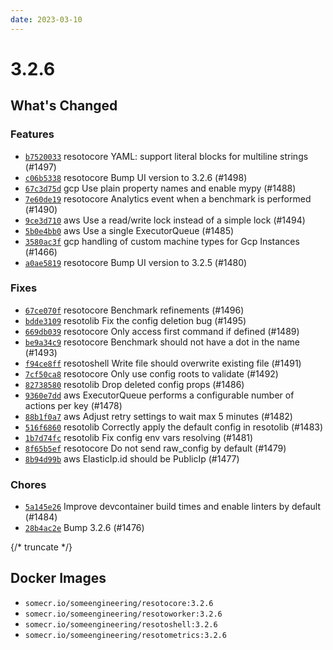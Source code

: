 ```yaml
---
date: 2023-03-10
---
```


# 3.2.6

## What's Changed

### Features

- [`b7520033`](https://github.com/someengineering/resoto/commit/b7520033) <span class="badge badge--secondary">resotocore</span> YAML: support literal blocks for multiline strings (#1497)
- [`c06b5338`](https://github.com/someengineering/resoto/commit/c06b5338) <span class="badge badge--secondary">resotocore</span> Bump UI version to 3.2.6 (#1498)
- [`67c3d75d`](https://github.com/someengineering/resoto/commit/67c3d75d) <span class="badge badge--secondary">gcp</span> Use plain property names and enable mypy (#1488)
- [`7e60de19`](https://github.com/someengineering/resoto/commit/7e60de19) <span class="badge badge--secondary">resotocore</span> Analytics event when a benchmark is performed (#1490)
- [`9ce3d710`](https://github.com/someengineering/resoto/commit/9ce3d710) <span class="badge badge--secondary">aws</span> Use a read/write lock instead of a simple lock (#1494)
- [`5b0e4bb0`](https://github.com/someengineering/resoto/commit/5b0e4bb0) <span class="badge badge--secondary">aws</span> Use a single ExecutorQueue (#1485)
- [`3580ac3f`](https://github.com/someengineering/resoto/commit/3580ac3f) <span class="badge badge--secondary">gcp</span> handling of custom machine types for Gcp Instances (#1466)
- [`a0ae5819`](https://github.com/someengineering/resoto/commit/a0ae5819) <span class="badge badge--secondary">resotocore</span> Bump UI version to 3.2.5 (#1480)

### Fixes

- [`67ce070f`](https://github.com/someengineering/resoto/commit/67ce070f) <span class="badge badge--secondary">resotocore</span> Benchmark refinements (#1496)
- [`bdde3109`](https://github.com/someengineering/resoto/commit/bdde3109) <span class="badge badge--secondary">resotolib</span> Fix the config deletion bug (#1495)
- [`669db039`](https://github.com/someengineering/resoto/commit/669db039) <span class="badge badge--secondary">resotocore</span> Only access first command if defined (#1489)
- [`be9a34c9`](https://github.com/someengineering/resoto/commit/be9a34c9) <span class="badge badge--secondary">resotocore</span> Benchmark should not have a dot in the name (#1493)
- [`f94ce8ff`](https://github.com/someengineering/resoto/commit/f94ce8ff) <span class="badge badge--secondary">resotoshell</span> Write file should overwrite existing file (#1491)
- [`7cf50ca8`](https://github.com/someengineering/resoto/commit/7cf50ca8) <span class="badge badge--secondary">resotocore</span> Only use config roots to validate (#1492)
- [`82738580`](https://github.com/someengineering/resoto/commit/82738580) <span class="badge badge--secondary">resotolib</span> Drop deleted config props (#1486)
- [`9360e7dd`](https://github.com/someengineering/resoto/commit/9360e7dd) <span class="badge badge--secondary">aws</span> ExecutorQueue performs a configurable number of actions per key (#1478)
- [`88b1f0a7`](https://github.com/someengineering/resoto/commit/88b1f0a7) <span class="badge badge--secondary">aws</span> Adjust retry settings to wait max 5 minutes (#1482)
- [`516f6860`](https://github.com/someengineering/resoto/commit/516f6860) <span class="badge badge--secondary">resotolib</span> Correctly apply the default config in resotolib (#1483)
- [`1b7d74fc`](https://github.com/someengineering/resoto/commit/1b7d74fc) <span class="badge badge--secondary">resotolib</span> Fix config env vars resolving (#1481)
- [`8f65b5ef`](https://github.com/someengineering/resoto/commit/8f65b5ef) <span class="badge badge--secondary">resotocore</span> Do not send raw_config by default (#1479)
- [`8b94d99b`](https://github.com/someengineering/resoto/commit/8b94d99b) <span class="badge badge--secondary">aws</span> ElasticIp.id should be PublicIp (#1477)

### Chores

- [`5a145e26`](https://github.com/someengineering/resoto/commit/5a145e26) Improve devcontainer build times and enable linters by default (#1484)
- [`28b4ac2e`](https://github.com/someengineering/resoto/commit/28b4ac2e) Bump 3.2.6 (#1476)

{/* truncate */}

## Docker Images

- `somecr.io/someengineering/resotocore:3.2.6`
- `somecr.io/someengineering/resotoworker:3.2.6`
- `somecr.io/someengineering/resotoshell:3.2.6`
- `somecr.io/someengineering/resotometrics:3.2.6`
